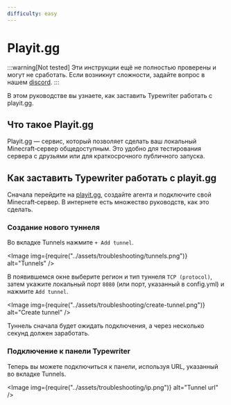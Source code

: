 ```yaml
---
difficulty: easy
---
```


# Playit.gg
:::warning[Not tested]
Эти инструкции ещё не полностью проверены и могут не сработать. Если возникнут сложности, задайте вопрос в нашем [discord](https://discord.gg/gs5QYhfv9x).
:::

В этом руководстве вы узнаете, как заставить Typewriter работать с playit.gg.

## Что такое Playit.gg
Playit.gg — сервис, который позволяет сделать ваш локальный Minecraft‑сервер общедоступным. Это удобно для тестирования сервера с друзьями или для краткосрочного публичного запуска.

## Как заставить Typewriter работать с playit.gg
Сначала перейдите на [playit.gg](https://playit.gg/), создайте агента и подключите свой Minecraft‑сервер. В интернете есть множество руководств, как это сделать.

### Создание нового туннеля
Во вкладке Tunnels нажмите `+ Add tunnel`.

<Image img={require("../assets/troubleshooting/tunnels.png")} alt="Tunnels" />

В появившемся окне выберите регион и тип туннеля `TCP (protocol)`, затем укажите локальный порт `8080` (или порт, указанный в config.yml) и нажмите `Add tunnel`.

<Image img={require("../assets/troubleshooting/create-tunnel.png")} alt="Create tunnel" />

Туннель сначала будет ожидать подключения, а через несколько секунд должен заработать.

### Подключение к панели Typewriter
Теперь вы можете подключиться к панели, используя URL, указанный во вкладке Tunnels.

<Image img={require("../assets/troubleshooting/ip.png")} alt="Tunnel url" />
